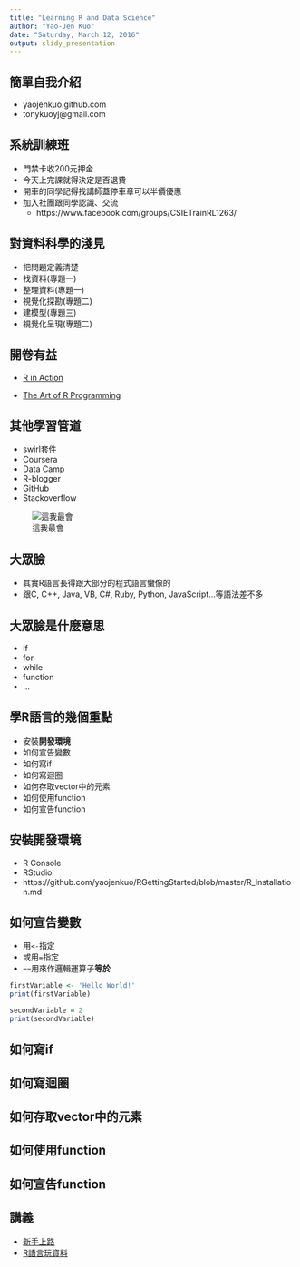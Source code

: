 ```yaml
---
title: "Learning R and Data Science"
author: "Yao-Jen Kuo"
date: "Saturday, March 12, 2016"
output: slidy_presentation
---
```


## 簡單自我介紹

- yaojenkuo.github.com
- tonykuoyj@gmail.com

## 系統訓練班

- 門禁卡收200元押金
- 今天上完課就得決定是否退費
- 開車的同學記得找講師蓋停車章可以半價優惠
- 加入社團跟同學認識、交流
    - https://www.facebook.com/groups/CSIETrainRL1263/

## 對資料科學的淺見

- 把問題定義清楚
- 找資料(專題一)
- 整理資料(專題一)
- 視覺化探勘(專題二)
- 建模型(專題三)
- 視覺化呈現(專題二)

## 開卷有益

- [R in Action](https://www.manning.com/books/r-in-action-second-edition)

- [The Art of R Programming](http://www.amazon.com/The-Art-Programming-Statistical-Software/dp/1593273843)

## 其他學習管道

- swirl套件
- Coursera
- Data Camp
- R-blogger
- GitHub
- Stackoverflow

![這我最會](image/stackoverflowfunny.jpg)

## 大眾臉

- 其實R語言長得跟大部分的程式語言蠻像的
- 跟C, C++, Java, VB, C#, Ruby, Python, JavaScript...等語法差不多

## 大眾臉是什麼意思

- if
- for
- while
- function
- ...

## 學R語言的幾個重點

- 安裝**開發環境**
- 如何宣告變數
- 如何寫if
- 如何寫迴圈
- 如何存取vector中的元素
- 如何使用function
- 如何宣告function

## 安裝開發環境

- R Console
- RStudio
- https://github.com/yaojenkuo/RGettingStarted/blob/master/R_Installation.md

## 如何宣告變數

- 用`<-`指定
- 或用`=`指定
- `==`用來作邏輯運算子**等於**

```r
firstVariable <- 'Hello World!'
print(firstVariable)

secondVariable = 2
print(secondVariable)
```

## 如何寫if

## 如何寫迴圈

## 如何存取vector中的元素

## 如何使用function

## 如何宣告function

## 講義

- [新手上路](https://github.com/yaojenkuo/RGettingStarted)
- [R語言玩資料](https://github.com/yaojenkuo/NTUTrainRL1)